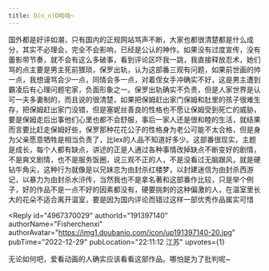```yaml
---
title: O(∩_∩)O哈哈~
---
```



<Forum groupName="无职转生：到了异..." groupUrl="https://www.douban.com/group/716243/" archivedAt="2025-05-16T14:51:25.206Z">
  <Post
    id="280837122"
    title="O(∩_∩)O哈哈~"
    url="https://www.douban.com/group/topic/280837122/?_spm_id=MjY1ODQ2NTQ5"
    pubTime="2023-01-15"
    highlightUserId="191397140"
  >
国外都是好评如潮，只有国内的正规网站骂声不断，大家也都很清楚都是什么成分，其实不必理会，完全不会影响，已经是公认的神作。如果没有过度宣传，没有蕾影带节奏，就不会有这么多破事，看到评论区吓我一跳，我直接释放忍术，她们骂的点主要是男主死前猥琐，保罗出轨，认为这部番三观有问题，如果前世画的帅一点，我想谩骂会少一点，同情会多一点，对着侄女手冲确实不好，这是男主遭到霸凌后有心理问题宅家，负面形象之一。保罗出轨确实不负责，但是人家世界是认可一夫多妻制的，而且说的很清楚，如果把保姆赶出家门保姆和肚里的孩子很难生存，把保姆赶出家门没错，但是塞妮丝善良的性格也不愿让保姆受到死亡的威胁，要是保姆走后出事他们心里也都不会舒服，事后一家人还是很和睦的生活，就结果而言要比赶走保姆好些，保罗那种花花公子的性格身为老公可能不太合格，但是身为父亲愿意牺牲是相当负责了，比lex的人品不知道好多少。这部番很现实，主题是成长，每个人都有缺点，讲述的正是人通过各种事情改掉缺点不断变好的剧情，不是爽文剧情，也不是服务饭圈，说三观不正的人，不是没看过无脑跟风，就是硬钻牛角尖，这种行为就像是以兄妹恋为由封杀红楼梦，以封建迷信为由封杀西游记，以暴力为由封杀水浒传，当然我也不是拿名著和这部番作比较，只是举个例子，好的作品不是一点不好的因素都没有，硬要挑刺的这种偏激的人，在温室里长大的花朵不适合离开温室，要是因为国内评论而错过这样一部优秀作品属实可惜

<Reply
  id="4967370029"
  authorId="191397140"
  authorName="Fisherchenxi"
  authorAvatar="https://img1.doubanio.com/icon/up191397140-20.jpg"
  pubTime="2022-12-29"
  pubLocation="22:11:12 江苏"
  upvotes={1}
>
无论如何吧，爱看动画的人确实应该看看这部作品。哪怕是为了批判呢\~
</Reply>
  </Post>
</Forum>
